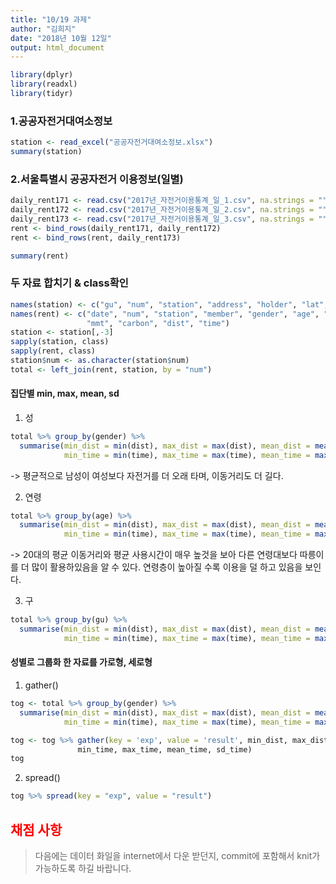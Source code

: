 ---
title: "10/19 과제"
author: "김희지"
date: "2018년 10월 12일"
output: html_document
---

```{r}
library(dplyr)
library(readxl)
library(tidyr)
```


### 1.공공자전거대여소정보
```{r}
station <- read_excel("공공자전거대여소정보.xlsx")
summary(station)

```

### 2.서울특별시 공공자전거 이용정보(일별)
```{r}
daily_rent171 <- read.csv("2017년_자전거이용통계_일_1.csv", na.strings = "")
daily_rent172 <- read.csv("2017년_자전거이용통계_일_2.csv", na.strings = "")
daily_rent173 <- read.csv("2017년_자전거이용통계_일_3.csv", na.strings = "")
rent <- bind_rows(daily_rent171, daily_rent172)
rent <- bind_rows(rent, daily_rent173)

summary(rent)
```

### 두 자료 합치기 & class확인
```{r}
names(station) <- c("gu", "num", "station", "address", "holder", "lat", "long")
names(rent) <- c("date", "num", "station", "member", "gender", "age", "use",
                 "mmt", "carbon", "dist", "time")
station <- station[,-3]
sapply(station, class)
sapply(rent, class)
station$num <- as.character(station$num)
total <- left_join(rent, station, by = "num")
```

#### 집단별 min, max, mean, sd
(1) 성  
```{r}
total %>% group_by(gender) %>% 
  summarise(min_dist = min(dist), max_dist = max(dist), mean_dist = mean(dist), sd_dist = sd(dist),
            min_time = min(time), max_time = max(time), mean_time = max(time), sd_time = sd(time))   #성별로 그룹
```
-> 평균적으로 남성이 여성보다 자전거를 더 오래 타며, 이동거리도 더 길다.   

(2) 연령  
```{r}
total %>% group_by(age) %>%
  summarise(min_dist = min(dist), max_dist = max(dist), mean_dist = mean(dist), sd_dist = sd(dist),
            min_time = min(time), max_time = max(time), mean_time = max(time), sd_time = sd(time))   #연령대로 그룹
```
-> 20대의 평균 이동거리와 평균 사용시간이 매우 높것을 보아 다른 연령대보다 따릉이를 더 많이 활용하있음을 알 수 있다. 연령층이 높아질 수록 이용을 덜 하고 있음을 보인다.  
  
(3) 구
```{r}
total %>% group_by(gu) %>%
  summarise(min_dist = min(dist), max_dist = max(dist), mean_dist = mean(dist), sd_dist = sd(dist),
            min_time = min(time), max_time = max(time), mean_time = max(time), sd_time = sd(time))   #구로 그룹

```

#### 성별로 그룹화 한 자료를 가로형, 세로형
(1) gather()
```{r}
tog <- total %>% group_by(gender) %>%
  summarise(min_dist = min(dist), max_dist = max(dist), mean_dist = mean(dist), sd_dist = sd(dist),
            min_time = min(time), max_time = max(time), mean_time = max(time), sd_time = sd(time)) 

tog <- tog %>% gather(key = 'exp', value = 'result', min_dist, max_dist, mean_dist, sd_dist,
               min_time, max_time, mean_time, sd_time) 
tog
```
(2) spread()
```{r}
tog %>% spread(key = "exp", value = "result")
```


## <span style="color:red">채점 사항</span>

> 다음에는 데이터 화일을 internet에서 다운 받던지, commit에 포함해서 knit가 가능하도록 하길 바랍니다.

